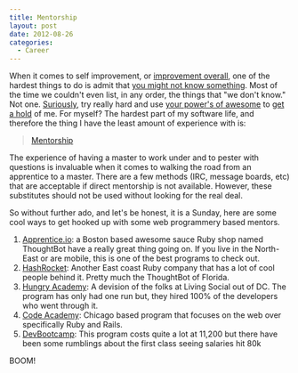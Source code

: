 ```yaml
---
title: Mentorship
layout: post
date: 2012-08-26
categories:
  - Career
---
```


When it comes to self improvement, or [improvement overall][1], one of
the hardest things to do is admit that [you might not know
something][2]. Most of the time we couldn't even list, in any order, the
things that "we don't know." Not one. [Suriously][3], try really hard
and use [your power's of awesome][4] to [get a hold][5] of me. For
myself? The hardest part of my software life, and therefore the thing I
have the least amount of experience with is:

> [Mentorship][6]

The experience of having a master to work under and to pester with
questions is invaluable when it comes to walking the road from
an apprentice to a master. There are a few methods (IRC, message boards,
etc) that are acceptable if direct mentorship is not available. However,
these substitutes should not be used without looking for the real deal.

So without further ado, and let's be honest, it is a Sunday, here are
some cool ways to get hooked up with some web programmery based mentors.

1. [Apprentice.io][7]: a Boston based awesome sauce Ruby shop named
   ThoughtBot have a really great thing going on. If you live in the
   North-East or are mobile, this is one of the best programs to check
   out.
1. [HashRocket][8]: Another East coast Ruby company that has a lot of
   cool people behind it. Pretty much the ThoughtBot of Florida.
1. [Hungry Academy][9]: A devision of the folks at Living Social out of
   DC. The program has only had one run but, they hired 100% of the
   developers who went through it.
1. [Code Academy][10]: Chicago based program that focuses on the web
   over specifically Ruby and Rails.
1. [DevBootcamp][11]: This program costs quite a lot at 11,200 but there
   have been some rumblings about the first class seeing salaries hit
   80k

BOOM!

[1]: http://www.amazon.com/Apprenticeship-Patterns-Guidance-Aspiring-Craftsman/dp/0596518382/ref=sr_1_1?ie=UTF8&qid=1346026480&sr=8-1&keywords=apprenticeship+patterns
[2]: https://gimmebar.com/view/502ea8eaaac4223116000014/big
[3]: https://gimmebar.com/view/50340aa129ca15433d000010/big
[4]: https://gimmebar.com/view/503abec229ca15f37500000d/big
[5]: http://cloudbacon.com/about
[6]: https://en.wikipedia.org/wiki/Mentorship
[7]: https://www.apprentice.io/
[8]: http://hashrocket.com/people/work-at-hashrocket/apprentice
[9]: http://hungryacademy.com/
[10]: http://www.codeacademy.org/
[11]: http://devbootcamp.com/
